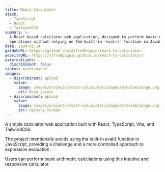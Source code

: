 ```yaml
---
title: React Calculator
stack:
  - TypeScript
  - React
  - TailwindCSS
summary: >-
  A React-based calculator web application, designed to perform basic math
  operations without relying on the built-in `eval()` function in JavaScript.
date: 2024-01-14
gitHubURL: https://github.com/AlfredPaguio/react-ts-calculator
websiteURL: https://alfredpaguio.github.io/react-ts-calculator/
externalLinks:
  discriminant: false
status: maintenance
images:
  - discriminant: upload
    value:
      image: images/projects/react-calculator/images/0/value/image.png
      alt: Main screen
  - discriminant: upload
    value:
      image: images/projects/react-calculator/images/1/value/image.png
      alt: History screen
---
```

A simple calculator web application built with React, TypeScript, Vite, and TailwindCSS.



The project intentionally avoids using the built-in eval() function in JavaScript, providing a challenge and a more controlled approach to expression evaluation.&#x20;

Users can perform basic arithmetic calculations using this intuitive and responsive calculator.
